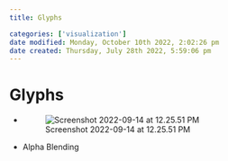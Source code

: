 ```yaml
---
title: Glyphs

categories: ['visualization']
date modified: Monday, October 10th 2022, 2:02:26 pm
date created: Thursday, July 28th 2022, 5:59:06 pm
---
```


# Glyphs
- ![Screenshot 2022-09-14 at 12.25.51 PM](images/Screenshot%202022-09-14%20at%2012.25.51%20PM.png)
- Alpha Blending




